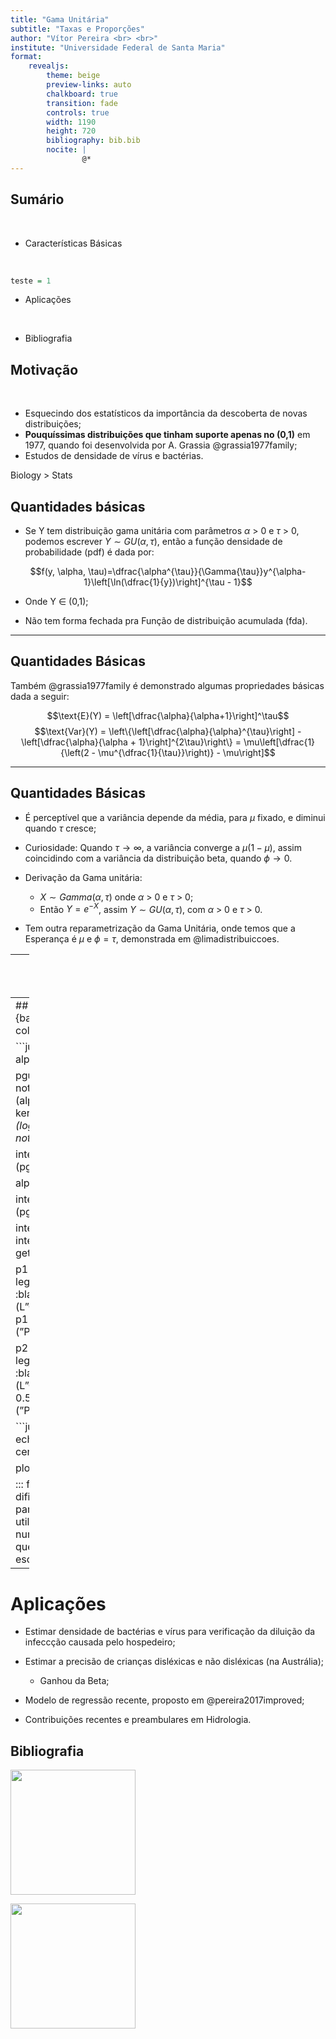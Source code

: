 ```yaml
---
title: "Gama Unitária"
subtitle: "Taxas e Proporções"
author: "Vítor Pereira <br> <br>"
institute: "Universidade Federal de Santa Maria"
format: 
    revealjs:
        theme: beige
        preview-links: auto
        chalkboard: true
        transition: fade
        controls: true
        width: 1190
        height: 720
        bibliography: bib.bib
        nocite: |
                @*
---
```


## Sumário

::: {.incremental}

<br />

- Características Básicas

<br />

```r
teste = 1
```


- Aplicações

<br />



- Bibliografia

:::

## Motivação 


<br />

- Esquecindo dos estatísticos da importância da descoberta de novas distribuições; 
- **Pouquíssimas distribuições que tinham suporte apenas no (0,1)** em 1977, quando foi desenvolvida por A. Grassia @grassia1977family;
- Estudos de densidade de vírus e bactérias.
<br />

 
::: footer
Biology > Stats
:::


## Quantidades básicas


- Se Y tem distribuição gama unitária com parâmetros $\alpha$ > 0 e $\tau$ > 0, podemos escrever $Y \sim GU(\alpha, \tau)$, então a função densidade de probabilidade (pdf) é dada por:

$$f(y, \alpha, \tau)=\dfrac{\alpha^{\tau}}{\Gamma{\tau}}y^{\alpha-1}\left[\ln(\dfrac{1}{y})\right]^{\tau - 1}$$

- Onde Y $\in$ (0,1);

- Não tem forma fechada pra Função de distribuição acumulada (fda).



---

## Quantidades Básicas

Também @grassia1977family é demonstrado algumas propriedades básicas dada a seguir:

$$\text{E}(Y) = \left[\dfrac{\alpha}{\alpha+1}\right]^\tau$$ 
$$\text{Var}(Y) = \left\{\left[\dfrac{\alpha}{\alpha}^{\tau}\right] - \left[\dfrac{\alpha}{\alpha + 1}\right]^{2\tau}\right\} = \mu\left[\dfrac{1}{\left(2 - \mu^{\dfrac{1}{\tau}}\right)} - \mu\right]$$

---

## Quantidades Básicas

-  É perceptível que a variância depende da média, para $\mu$ fixado, e diminui quando $\tau$ cresce;

- Curiosidade: Quando $\tau \rightarrow \infty$, a variância converge a $\mu(1 - \mu)$, assim coincidindo com a variância da distribuição beta, quando  $\phi \rightarrow 0$.

- Derivação da Gama unitária:
    - $X \sim Gamma(\alpha, \tau)$ onde $\alpha$ > 0 e $\tau$ > 0;
    - Então $Y = e^{-X}$, assim $Y \sim GU(\alpha, \tau)$,  com $\alpha$ > 0 e $\tau$ > 0.

- Tem outra reparametrização da Gama Unitária, onde temos que a Esperança é $\mu$ e $\phi = \tau$, demonstrada em @limadistribuiccoes. 

---
## Gráficos {background-color="white"}

```julia
using Plots, SpecialFunctions, QuadGK, LaTeXStrings
```


```julia
#| echo: false

using Plots, SpecialFunctions, QuadGK, LaTeXStrings

pgu = function(x,alpha,tau)
    not_kernel = (alpha^tau)/(gamma(tau))
    kernel = (x^(alpha-1))*(log(1/x))^(tau -1)
    return not_kernel*kernel
end;

x = [0.01:0.01:0.99;];
alpha = 0.5;
tau = 0.5;


probs = pgu.(x,alpha,tau);

p1 = plot(x,  probs, legend = false, color = :black);
p1 = xlabel!("Suporte da Gamma Unitária");
p1 = ylabel!("Densidade");


alpha = 0.25;

probs = pgu.(x,alpha,tau);

p2 = plot(x,  probs, legend = false, color = :black);
p2 = xlabel!("Suporte da Gamma Unitária");
p2 = ylabel!("Densidade");


```

```julia
#| label: figpdf
#| echo: false
#| fig-align: center
l = @layout [a ; b];

plot(p1, p2, layout = l)
```

::: footer
Tinha um pacote do R do Diego Canterle, mas não está mais no GH.
:::

---
## Gráficos {background-color="white"}

```julia
#| echo: false
alpha = 0.5;
tau = 0.5;

pgu_int = function(x)
    not_kernel = (alpha^tau)/(gamma(tau))
    kernel = (x^(alpha-1))*(log(1/x))^(tau -1)
    return not_kernel*kernel
end;

integral1 = quadgk.(pgu_int, 0, x, rtol=1e-3);

alpha = 0.73;

integral2 = quadgk.(pgu_int, 0, x, rtol=1e-3);

integral1 = map(x->x[1], integral1);
integral2 = getindex.(integral2, 1);

p1 = plot(x, integral1, legend = false, color = :black);
p1 = xlabel!(L"GU($\alpha$ = 0.5, $\tau$ = 0.5)");
p1 = ylabel!("Probabilidade");


p2 = plot(x,  integral2, legend = false, color = :black);
p2 = xlabel!(L"GU($\alpha$ = 0.73, $\tau$ = 0.5)");
p2 = ylabel!("Probabilidade");
```

```julia
#| label: figcdf
#| echo: false
#| fig-align: center
l = @layout [a ; b];

plot(p1, p2, layout = l)
```


::: footer
Maior dificuldade: os parâmetros da fda para utilização da integral numérica no Julia, tem que ser declarado no escopo global. 
:::
---
# Aplicações


- Estimar densidade de bactérias e vírus para verificação da diluição da infeccção causada pelo hospedeiro;

- Estimar a precisão de crianças disléxicas e não disléxicas (na Austrália);
    - Ganhou da Beta;

- Modelo de regressão recente, proposto em @pereira2017improved;

- Contribuições recentes e preambulares em Hidrologia.





## Bibliografia

![](https://media3.giphy.com/media/MT5UUV1d4CXE2A37Dg/200w.gif?cid=82a1493byliqhikps2id8d7rh5l16p52t4fn94dnt3ngyg33&rid=200w.gif&ct=g){.absolute top=370 left=200 width="200" height=250"}

![](https://media.giphy.com/media/9ADoZQgs0tyww/giphy.gif){.absolute top=370 right=200 width="200" height=350"}
